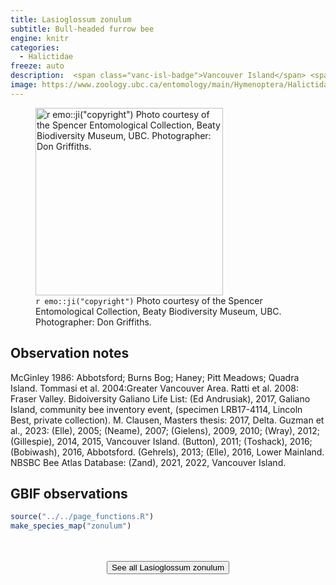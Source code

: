 ```yaml
---
title: Lasioglossum zonulum
subtitle: Bull-headed furrow bee
engine: knitr
categories:
  - Halictidae
freeze: auto
description:  <span class="vanc-isl-badge">Vancouver Island</span> <span class="lower-mainland-badge">Lower Mainland</span> <span class="coast-badge">Coast</span>
image: https://www.zoology.ubc.ca/entomology/main/Hymenoptera/Halictidae/Lasioglossum%20zonulum%20female%20(3lateral)%20.jpg
---
```

![`r emo::ji("copyright")` Photo courtesy of the Spencer Entomological Collection, Beaty Biodiversity Museum, UBC. Photographer: Don Griffiths.](https://www.zoology.ubc.ca/entomology/main/Hymenoptera/Halictidae/Lasioglossum%20zonulum%20female%20(3lateral)%20.jpg){height=300}

## Observation notes  
McGinley 1986: <span class="hl-place-name">Abbotsford</span>; Burns Bog; Haney; <span class="hl-place-name">Pitt Meadows</span>; Quadra Island. Tommasi et al. 2004:<span class="hl-place-name"><span class="hl-place-name">Greater <span class="hl-place-name">Vancouver</span></span> Area</span>. Ratti et al. 2008: <span class="hl-place-name">Fraser Valley</span>. Bidoiversity Galiano Life List: (Ed Andrusiak), 2017,  <span class="hl-place-name">Galiano Island</span>, community bee inventory event,  (specimen LRB17-4114, Lincoln Best, private collection). M. Clausen, Masters thesis: 2017, <span class="hl-place-name">Delta</span>. Guzman et al., 2023: (Elle), 2005; (Neame), 2007; (Gielens), 2009, 2010; (Wray), 2012; (Gillespie), 2014, 2015, <span class="hl-place-name"><span class="hl-place-name"><span class="hl-place-name">Vancouver</span> Is</span>land</span>. (Button), 2011; (Toshack), 2016; (Bobiwash), 2016, <span class="hl-place-name">Abbotsford</span>. (Gehrels), 2013; (Elle), 2016, <span class="hl-place-name">Lower Mainland</span>. NBSBC Bee Atlas Database: (Zand), 2021, 2022, <span class="hl-place-name"><span class="hl-place-name"><span class="hl-place-name">Vancouver</span> Is</span>land</span>.

## GBIF observations  


```r
source("../../page_functions.R")
make_species_map("zonulum")
```
<br><br>
<center>


<a href="https://www.zoology.ubc.ca/entomology/main/Hymenoptera/Halictidae/Lasioglossum%20zonulum.php"><button type="button" class="btn btn-secondary">See all Lasioglossum zonulum <i class="fa-solid fa-arrow-up-right-from-square"></i> </button></a>
</center>
